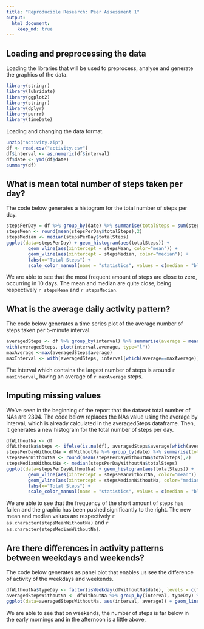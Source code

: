 ```yaml
---
title: "Reproducible Research: Peer Assessment 1"
output: 
  html_document:
    keep_md: true
---
```



## Loading and preprocessing the data
Loading the libraries that will be used to preprocess, analyse and generate the graphics of the data.
```r
library(stringr)
library(lubridate)
library(ggplot2)
library(stringr)
library(dplyr)
library(purrr)
library(timeDate)
```
Loading and changing the data format.
```r
unzip("activity.zip")
df <- read.csv("activity.csv")
df$interval <- as.numeric(df$interval)
df$date <- ymd(df$date)
summary(df)
```
## What is mean total number of steps taken per day?

The code below generates a histogram for the total number of steps per day.
```r
stepsPerDay = df %>% group_by(date) %>% summarise(totalSteps = sum(steps,na.rm = T))
stepsMean <- round(mean(stepsPerDay$totalSteps),2)
stepsMedian <- median(stepsPerDay$totalSteps)
ggplot(data=stepsPerDay) + geom_histogram(aes(totalSteps)) + 
        geom_vline(aes(xintercept = stepsMean, color="mean")) +
        geom_vline(aes(xintercept = stepsMedian, color="median")) +
        labs(x="Total Steps") + 
        scale_color_manual(name = "statistics", values = c(median = "blue", mean = "red"))
```

We are able to see that the most frequent amount of steps are close to zero, occurring in 10 days.
The mean and median are quite close, being respectively `r stepsMean` and `r stepsMedian`.

## What is the average daily activity pattern?
The code below generates a time series plot of the average number of steps taken per 5-minute interval.

```r
averagedSteps <- df %>% group_by(interval) %>% summarise(average = mean(steps,na.rm=T))
with(averagedSteps, plot(interval,average, type="l"))
maxAverage <-max(averagedSteps$average)
maxInterval <- with(averagedSteps, interval[which(average==maxAverage)])
```
The interval which contains the largest number of steps is around `r maxInterval`, having an average of `r maxAverage` steps.

## Imputing missing values

We've seen in the beginning of the report that the dataset total number of NAs are 2304. The code below replaces the NAs value using the average by interval, which is already calculated in the averagedSteps dataframe. Then, it generates a new histogram for the total number of steps per day.
```r
dfWithoutNa <- df
dfWithoutNa$steps <- ifelse(is.na(df), averagedSteps$average[which(averagedSteps$interval==df$interval)],df$steps)
stepsPerDayWithoutNa = dfWithoutNa %>% group_by(date) %>% summarise(totalSteps = sum(steps,na.rm = T))
stepsMeanWithoutNa <- round(mean(stepsPerDayWithoutNa$totalSteps),2)
stepsMedianWithoutNa <- median(stepsPerDayWithoutNa$totalSteps)
ggplot(data=stepsPerDayWithoutNa) + geom_histogram(aes(totalSteps)) + 
        geom_vline(aes(xintercept = stepsMeanWithoutNa, color="mean")) +
        geom_vline(aes(xintercept = stepsMedianWithoutNa, color="median")) +
        labs(x="Total Steps") +
        scale_color_manual(name = "statistics", values = c(median = "blue", mean = "red"))
```
We are able to see that the frequency of the short amount of steps has fallen and the graphic has been pushed significantly to the right. The new mean and median values are respectively `r as.character(stepsMeanWithoutNa)` and `r as.character(stepsMedianWithoutNa)`.

## Are there differences in activity patterns between weekdays and weekends?

The code below generates as panel plot that enables us see the difference of activity of the weekdays and weekends.
```r
dfWithoutNa$typeDay <- factor(isWeekday(dfWithoutNa$date), levels = c(T, F), labels = c("Weekday","Weekend"))
averagedStepsWithoutNa <- dfWithoutNa %>% group_by(interval, typeDay) %>% summarise(average = mean(steps,na.rm=T))
ggplot(data=averagedStepsWithoutNa, aes(interval, average)) + geom_line() + facet_wrap(.~typeDay,nrow=2)
```

We are able to see that on weekends, the number of steps is far below in the early mornings and in the afternoon is a little above,
